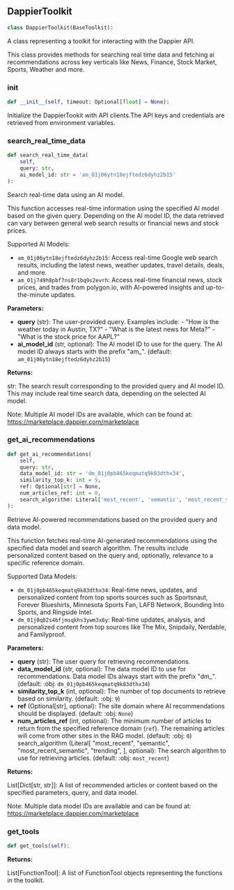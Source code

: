 <a id="camel.toolkits.dappier_toolkit"></a>

<a id="camel.toolkits.dappier_toolkit.DappierToolkit"></a>

## DappierToolkit

```python
class DappierToolkit(BaseToolkit):
```

A class representing a toolkit for interacting with the Dappier API.

This class provides methods for searching real time data and fetching
ai recommendations across key verticals like News, Finance, Stock Market,
Sports, Weather and more.

<a id="camel.toolkits.dappier_toolkit.DappierToolkit.__init__"></a>

### __init__

```python
def __init__(self, timeout: Optional[float] = None):
```

Initialize the DappierTookit with API clients.The API keys and
credentials are retrieved from environment variables.

<a id="camel.toolkits.dappier_toolkit.DappierToolkit.search_real_time_data"></a>

### search_real_time_data

```python
def search_real_time_data(
    self,
    query: str,
    ai_model_id: str = 'am_01j06ytn18ejftedz6dyhz2b15'
):
```

Search real-time data using an AI model.

This function accesses real-time information using the specified
AI model based on the given query. Depending on the AI model ID,
the data retrieved can vary between general web search results or
financial news and stock prices.

Supported AI Models:
- `am_01j06ytn18ejftedz6dyhz2b15`:
Access real-time Google web search results, including the latest
news, weather updates, travel details, deals, and more.
- `am_01j749h8pbf7ns8r1bq9s2evrh`:
Access real-time financial news, stock prices, and trades from
polygon.io, with AI-powered insights and up-to-the-minute updates.

**Parameters:**

- **query** (str): The user-provided query. Examples include: - "How is the weather today in Austin, TX?" - "What is the latest news for Meta?" - "What is the stock price for AAPL?"
- **ai_model_id** (str, optional): The AI model ID to use for the query. The AI model ID always starts with the prefix "am_". (default: `am_01j06ytn18ejftedz6dyhz2b15`)

**Returns:**

  str: The search result corresponding to the provided query and
AI model ID. This may include real time search data,
depending on the selected AI model.

Note:
Multiple AI model IDs are available, which can be found at:
https://marketplace.dappier.com/marketplace

<a id="camel.toolkits.dappier_toolkit.DappierToolkit.get_ai_recommendations"></a>

### get_ai_recommendations

```python
def get_ai_recommendations(
    self,
    query: str,
    data_model_id: str = 'dm_01j0pb465keqmatq9k83dthx34',
    similarity_top_k: int = 9,
    ref: Optional[str] = None,
    num_articles_ref: int = 0,
    search_algorithm: Literal['most_recent', 'semantic', 'most_recent_semantic', 'trending'] = 'most_recent'
):
```

Retrieve AI-powered recommendations based on the provided query
and data model.

This function fetches real-time AI-generated recommendations using the
specified data model and search algorithm. The results include
personalized content based on the query and, optionally, relevance
to a specific reference domain.

Supported Data Models:
- `dm_01j0pb465keqmatq9k83dthx34`:
Real-time news, updates, and personalized content from top sports
sources such as Sportsnaut, Forever Blueshirts, Minnesota Sports
Fan, LAFB Network, Bounding Into Sports, and Ringside Intel.
- `dm_01j0q82s4bfjmsqkhs3ywm3x6y`:
Real-time updates, analysis, and personalized content from top
sources like The Mix, Snipdaily, Nerdable, and Familyproof.

**Parameters:**

- **query** (str): The user query for retrieving recommendations.
- **data_model_id** (str, optional): The data model ID to use for recommendations. Data model IDs always start with the prefix "dm_". (default: :obj: `dm_01j0pb465keqmatq9k83dthx34`)
- **similarity_top_k** (int, optional): The number of top documents to retrieve based on similarity. (default: :obj: `9`)
- **ref** (Optional[str], optional): The site domain where AI recommendations should be displayed. (default: :obj: `None`)
- **num_articles_ref** (int, optional): The minimum number of articles to return from the specified reference domain (`ref`). The remaining articles will come from other sites in the RAG model. (default: :obj: `0`) search_algorithm (Literal[ "most_recent", "semantic", "most_recent_semantic", "trending", ], optional): The search algorithm to use for retrieving articles. (default: :obj: `most_recent`)

**Returns:**

  List[Dict[str, str]]: A list of recommended articles or content
based on the specified parameters, query, and data model.

Note:
Multiple data model IDs are available and can be found at:
https://marketplace.dappier.com/marketplace

<a id="camel.toolkits.dappier_toolkit.DappierToolkit.get_tools"></a>

### get_tools

```python
def get_tools(self):
```

**Returns:**

  List[FunctionTool]: A list of FunctionTool objects representing
the functions in the toolkit.
